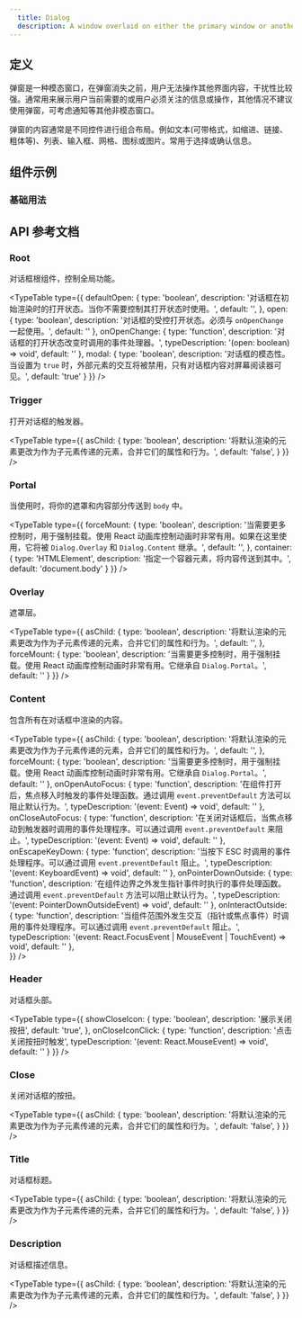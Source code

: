 ```yaml
---
  title: Dialog
  description: A window overlaid on either the primary window or another dialog window, rendering the content underneath inert.
---
```



## 定义

弹窗是一种模态窗口，在弹窗消失之前，用户无法操作其他界面内容，干扰性比较强。通常用来展示用户当前需要的或用户必须关注的信息或操作，其他情况不建议使用弹窗，可考虑通知等其他非模态窗口。  
  
弹窗的内容通常是不同控件进行组合布局。例如文本(可带格式，如缩进、链接、粗体等)、列表、输入框、网格、图标或图片。常用于选择或确认信息。

## 组件示例

### 基础用法

<ComponentPreview filePathsKey="dialog_base">
  <div className='flex justify-center items-center'>
    <DialogBase />
  </div>
</ComponentPreview>

## API 参考文档

### Root

对话框根组件，控制全局功能。

<TypeTable
  type={{
    defaultOpen: {
      type: 'boolean',
      description: '对话框在初始渲染时的打开状态。当你不需要控制其打开状态时使用。',
      default: '',
    },
    open: {
      type: 'boolean',
      description: '对话框的受控打开状态。必须与 `onOpenChange` 一起使用。',
      default: ''
    },
    onOpenChange: {
      type: 'function',
      description: '对话框的打开状态改变时调用的事件处理器。',
      typeDescription: '(open: boolean) => void',
      default: ''
    },
    modal: {
      type: 'boolean',
      description: '对话框的模态性。当设置为 `true` 时，外部元素的交互将被禁用，只有对话框内容对屏幕阅读器可见。',
      default: 'true'
    }
  }}
/>

### Trigger

打开对话框的触发器。

<TypeTable
  type={{
    asChild: {
      type: 'boolean',
      description: '将默认渲染的元素更改为作为子元素传递的元素，合并它们的属性和行为。',
      default: 'false',
    }
  }}
/>

### Portal

当使用时，将你的遮罩和内容部分传送到 `body` 中。

<TypeTable
  type={{
    forceMount: {
      type: 'boolean',
      description: '当需要更多控制时，用于强制挂载。使用 React 动画库控制动画时非常有用。如果在这里使用，它将被 `Dialog.Overlay` 和 `Dialog.Content` 继承。',
      default: '',
    },
    container: {
      type: 'HTMLElement',
      description: '指定一个容器元素，将内容传送到其中。',
      default: 'document.body'
    }
  }}
/>

### Overlay

遮罩层。

<TypeTable
  type={{
    asChild: {
      type: 'boolean',
      description: '将默认渲染的元素更改为作为子元素传递的元素，合并它们的属性和行为。',
      default: '',
    },
    forceMount: {
      type: 'boolean',
      description: '当需要更多控制时，用于强制挂载。使用 React 动画库控制动画时非常有用。它继承自 `Dialog.Portal`。',
      default: ''
    }
  }}
/>

### Content

包含所有在对话框中渲染的内容。

<TypeTable
  type={{
    asChild: {
      type: 'boolean',
      description: '将默认渲染的元素更改为作为子元素传递的元素，合并它们的属性和行为。',
      default: '',
    },
    forceMount: {
      type: 'boolean',
      description: '当需要更多控制时，用于强制挂载。使用 React 动画库控制动画时非常有用。它继承自 `Dialog.Portal`。',
      default: ''
    },
    onOpenAutoFocus: {
      type: 'function',
      description: '在组件打开后，焦点移入时触发的事件处理函数。通过调用 `event.preventDefault` 方法可以阻止默认行为。',
      typeDescription: '(event: Event) => void',
      default: ''
    },
    onCloseAutoFocus: {
      type: 'function',
      description: '在关闭对话框后，当焦点移动到触发器时调用的事件处理程序。可以通过调用 `event.preventDefault` 来阻止。',
      typeDescription: '(event: Event) => void',
      default: ''
    },
    onEscapeKeyDown: {
      type: 'function',
      description: '当按下 ESC 时调用的事件处理程序。可以通过调用 `event.preventDefault` 阻止。',
      typeDescription: '(event: KeyboardEvent) => void',
      default: ''
    },
    onPointerDownOutside: {
      type: 'function',
      description: '在组件边界之外发生指针事件时执行的事件处理函数。通过调用 `event.preventDefault` 方法可以阻止默认行为。',
      typeDescription: '(event: PointerDownOutsideEvent) => void',
      default: ''
    },
    onInteractOutside: {
      type: 'function',
      description: '当组件范围外发生交互（指针或焦点事件）时调用的事件处理程序。可以通过调用 `event.preventDefault` 阻止。',
      typeDescription: '(event: React.FocusEvent | MouseEvent | TouchEvent) => void',
      default: ''
    },   
  }}
/>

### Header

对话框头部。

<TypeTable
  type={{
    showCloseIcon: {
      type: 'boolean',
      description: '展示关闭按扭',
      default: 'true',
    },
    onCloseIconClick: {
      type: 'function',
      description: '点击关闭按扭时触发',
      typeDescription: '(event: React.MouseEvent) => void',
      default: ''
    }
  }}
/>

### Close

关闭对话框的按扭。

<TypeTable
  type={{
    asChild: {
      type: 'boolean',
      description: '将默认渲染的元素更改为作为子元素传递的元素，合并它们的属性和行为。',
      default: 'false',
    }
  }}
/>

### Title

对话框标题。

<TypeTable
  type={{
    asChild: {
      type: 'boolean',
      description: '将默认渲染的元素更改为作为子元素传递的元素，合并它们的属性和行为。',
      default: 'false',
    }
  }}
/>

### Description

对话框描述信息。

<TypeTable
  type={{
    asChild: {
      type: 'boolean',
      description: '将默认渲染的元素更改为作为子元素传递的元素，合并它们的属性和行为。',
      default: 'false',
    }
  }}
/>
